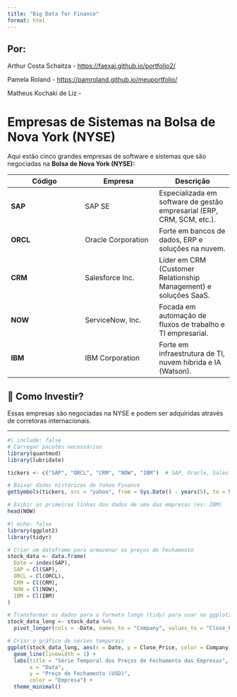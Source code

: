 ```yaml
---
title: "Big Data for Finance"
format: html
---
```


## Por:

Arthur Costa Schaitza - <https://faexai.github.io/portfolio2/>

Pamela Roland - <https://pamroland.github.io/meuportfolio/>

Matheus Kochaki de Liz -

# Empresas de Sistemas na Bolsa de Nova York (NYSE)

Aqui estão cinco grandes empresas de software e sistemas que são negociadas na **Bolsa de Nova York (NYSE):**

| Código | Empresa | Descrição |
|------------------------|------------------------|------------------------|
| **SAP** | SAP SE | Especializada em software de gestão empresarial (ERP, CRM, SCM, etc.). |
| **ORCL** | Oracle Corporation | Forte em bancos de dados, ERP e soluções na nuvem. |
| **CRM** | Salesforce Inc. | Líder em CRM (Customer Relationship Management) e soluções SaaS. |
| **NOW** | ServiceNow, Inc. | Focada em automação de fluxos de trabalho e TI empresarial. |
| **IBM** | IBM Corporation | Forte em infraestrutura de TI, nuvem híbrida e IA (Watson). |

## 📌 Como Investir?

Essas empresas são negociadas na NYSE e podem ser adquiridas através de corretoras internacionais.

------------------------------------------------------------------------

```r
#| include: false
# Carregar pacotes necessários
library(quantmod)
library(lubridate)

tickers <- c("SAP", "ORCL", "CRM", "NOW", "IBM")  # SAP, Oracle, Salesforce, ServiceNow, IBM

# Baixar dados históricos do Yahoo Finance 
getSymbols(tickers, src = "yahoo", from = Sys.Date() - years(5), to = Sys.Date())

# Exibir as primeiras linhas dos dados de uma das empresas (ex: IBM)
head(NOW)
```

```r
#| echo: false
library(ggplot2)
library(tidyr)

# Criar um dataframe para armazenar os preços de fechamento
stock_data <- data.frame(
  Date = index(SAP),
  SAP = Cl(SAP),
  ORCL = Cl(ORCL),
  CRM = Cl(CRM),
  NOW = Cl(NOW),
  IBM = Cl(IBM)
)

# Transformar os dados para o formato longo (tidy) para usar no ggplot2
stock_data_long <- stock_data %>%
  pivot_longer(cols = -Date, names_to = "Company", values_to = "Close_Price")

# Criar o gráfico de séries temporais
ggplot(stock_data_long, aes(x = Date, y = Close_Price, color = Company)) +
  geom_line(linewidth = 1) +
  labs(title = "Série Temporal dos Preços de Fechamento das Empresas",
       x = "Data",
       y = "Preço de Fechamento (USD)",
       color = "Empresa") +
  theme_minimal()
```
